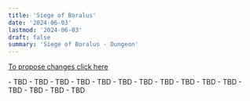 ```yaml
---
title: 'Siege of Boralus'
date: '2024-06-03'
lastmod: '2024-06-03'
draft: false
summary: 'Siege of Boralus - Dungeon'
---
```


[To propose changes click here](https://github.com/dreamgrove/dreamgrove/commits/master/content/balance)

<Checkbox id="Healer" name="Healer" />

<DungeonCard title="Trash" image="siege/trash.jpg">
- TBD 
- TBD 
- TBD
</DungeonCard>

<DungeonCard title="Chopper Redhook" image="siege/redhook.jpg">
- TBD 
- TBD 
- TBD
</DungeonCard>

<DungeonCard title="Dread Captain Lockwood" image="siege/lockwood.jpg">
- TBD 
- TBD 
- TBD
</DungeonCard>

<DungeonCard title="Hadal Darkfathom" image="siege/hadal.jpg">
- TBD 
- TBD 
- TBD
</DungeonCard>

<DungeonCard title="Viq'Goth" image="siege/viq.jpg">
- TBD 
- TBD 
- TBD
</DungeonCard>